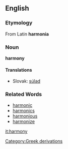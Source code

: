== English ==
=== Etymology ===
From Latin '''harmonia'''
=== Noun ===
'''harmony'''
==== Translations ====
* Slovak: [[súlad]]
=== Related Words ===
* [[harmonic]]
* [[harmonics]]
* [[harmonious]]
* [[harmonize]]

[[it:harmony]]
[[Category:Greek derivations]]
